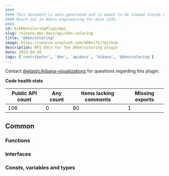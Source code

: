 ```yaml
---
####
#### This document is auto-generated and is meant to be viewed inside our experimental, new docs system.
#### Reach out in #docs-engineering for more info.
####
id: kibKbnColoringPluginApi
slug: /kibana-dev-docs/api/kbn-coloring
title: "@kbn/coloring"
image: https://source.unsplash.com/400x175/?github
description: API docs for the @kbn/coloring plugin
date: 2023-04-28
tags: ['contributor', 'dev', 'apidocs', 'kibana', '@kbn/coloring']
---
```




Contact [@elastic/kibana-visualizations](https://github.com/orgs/elastic/teams/kibana-visualizations) for questions regarding this plugin.

**Code health stats**

| Public API count  | Any count | Items lacking comments | Missing exports |
|-------------------|-----------|------------------------|-----------------|
| 106 | 0 | 80 | 1 |

## Common

### Functions
<DocDefinitionList data={kbnColoringObj.common.functions}/>

### Interfaces
<DocDefinitionList data={kbnColoringObj.common.interfaces}/>

### Consts, variables and types
<DocDefinitionList data={kbnColoringObj.common.misc}/>

